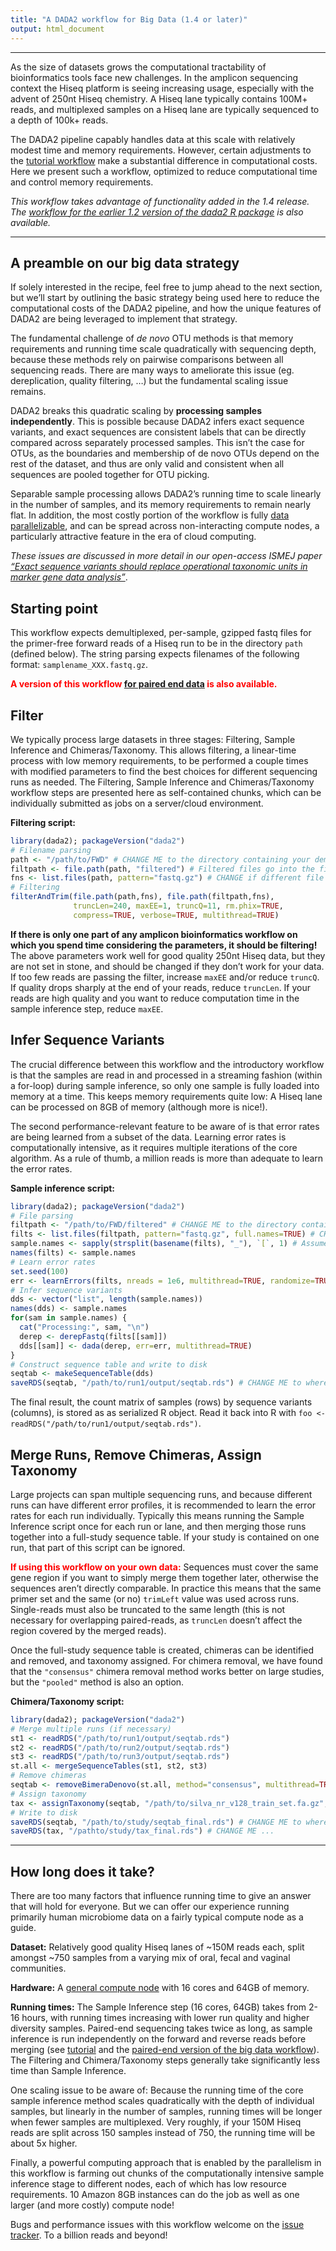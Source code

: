 ```yaml
---
title: "A DADA2 workflow for Big Data (1.4 or later)"
output: html_document
---
```


--------------------------

As the size of datasets grows the computational tractability of bioinformatics tools face new challenges. In the amplicon sequencing context the Hiseq platform is seeing increasing usage, especially with the advent of 250nt Hiseq chemistry. A Hiseq lane typically contains 100M+ reads, and multiplexed samples on a Hiseq lane are typically sequenced to a depth of 100k+ reads.

The DADA2 pipeline capably handles data at this scale with relatively modest time and memory requirements. However, certain adjustments to the [tutorial workflow](tutorial.html) make a substantial difference in computational costs. Here we present such a workflow, optimized to reduce computational time and control memory requirements.

*This workflow takes advantage of functionality added in the 1.4 release. The [workflow for the earlier 1.2 version of the dada2 R package](big_dada_1_2.html) is also available.*

--------------------------

## A preamble on our big data strategy

If solely interested in the recipe, feel free to jump ahead to the next section, but we'll start by outlining the basic strategy being used here to reduce the computational costs of the DADA2 pipeline, and how the unique features of DADA2 are being leveraged to implement that strategy.

The fundamental challenge of *de novo* OTU methods is that memory requirements and running time scale quadratically with sequencing depth, because these methods rely on pairwise comparisons between all sequencing reads. There are many ways to ameliorate this issue (eg. dereplication, quality filtering, ...) but the fundamental scaling issue remains.

DADA2 breaks this quadratic scaling by **processing samples independently**. This is possible because DADA2 infers exact sequence variants, and exact sequences are consistent labels that can be directly compared across separately processed samples. This isn't the case for OTUs, as the boundaries and membership of de novo OTUs depend on the rest of the dataset, and thus are only valid and consistent when all sequences are pooled together for OTU picking. 

Separable sample processing allows DADA2's running time to scale linearly in the number of samples, and its memory requirements to remain nearly flat. In addition, the most costly portion of the workflow is fully [data parallelizable](https://en.wikipedia.org/wiki/Data_parallelism), and can be spread across non-interacting compute nodes, a particularly attractive feature in the era of cloud computing.

*These issues are discussed in more detail in our open-access ISMEJ paper ["Exact sequence variants should replace operational taxonomic units in marker gene data analysis"](http://dx.doi.org/10.1038/ismej.2017.119)*.

## Starting point

This workflow expects demultiplexed, per-sample, gzipped fastq files for the primer-free forward reads of a Hiseq run to be in the directory `path` (defined below). The string parsing expects filenames of the following format: `samplename_XXX.fastq.gz`.

**<span style="color:red">A version of this workflow [for paired end data](bigdata_paired.html) is also available.**

## Filter

We typically process large datasets in three stages: Filtering, Sample Inference and Chimeras/Taxonomy. This allows filtering, a linear-time process with low memory requirements, to be performed a couple times with modified parameters to find the best choices for different sequencing runs as needed. The Filtering, Sample Inference and Chimeras/Taxonomy workflow steps are presented here as self-contained chunks, which can be individually submitted as jobs on a server/cloud environment.

**Filtering script:**
```r
library(dada2); packageVersion("dada2")
# Filename parsing
path <- "/path/to/FWD" # CHANGE ME to the directory containing your demultiplexed fastq files
filtpath <- file.path(path, "filtered") # Filtered files go into the filtered/ subdirectory
fns <- list.files(path, pattern="fastq.gz") # CHANGE if different file extensions
# Filtering
filterAndTrim(file.path(path,fns), file.path(filtpath,fns), 
              truncLen=240, maxEE=1, truncQ=11, rm.phix=TRUE,
              compress=TRUE, verbose=TRUE, multithread=TRUE)
```

**If there is only one part of any amplicon bioinformatics workflow on which you spend time considering the parameters, it should be filtering!** The above parameters work well for good quality 250nt Hiseq data, but they are not set in stone, and should be changed if they don't work for your data. If too few reads are passing the filter, increase `maxEE` and/or reduce `truncQ`. If quality drops sharply at the end of your reads, reduce `truncLen`. If your reads are high quality and you want to reduce computation time in the sample inference step, reduce `maxEE`.

## Infer Sequence Variants

The crucial difference between this workflow and the introductory workflow is that the samples are read in and processed in a streaming fashion (within a for-loop) during sample inference, so only one sample is fully loaded into memory at a time. This keeps memory requirements quite low: A Hiseq lane can be processed on 8GB of memory (although more is nice!).

The second performance-relevant feature to be aware of is that error rates are being learned from a subset of the data. Learning error rates is computationally intensive, as it requires multiple iterations of the core algorithm. As a rule of thumb, a million reads is more than adequate to learn the error rates.

**Sample inference script:**
```r
library(dada2); packageVersion("dada2")
# File parsing
filtpath <- "/path/to/FWD/filtered" # CHANGE ME to the directory containing your filtered fastq files
filts <- list.files(filtpath, pattern="fastq.gz", full.names=TRUE) # CHANGE if different file extensions
sample.names <- sapply(strsplit(basename(filts), "_"), `[`, 1) # Assumes filename = sample_XXX.fastq.gz
names(filts) <- sample.names
# Learn error rates
set.seed(100)
err <- learnErrors(filts, nreads = 1e6, multithread=TRUE, randomize=TRUE)
# Infer sequence variants
dds <- vector("list", length(sample.names))
names(dds) <- sample.names
for(sam in sample.names) {
  cat("Processing:", sam, "\n")
  derep <- derepFastq(filts[[sam]])
  dds[[sam]] <- dada(derep, err=err, multithread=TRUE)
}
# Construct sequence table and write to disk
seqtab <- makeSequenceTable(dds)
saveRDS(seqtab, "/path/to/run1/output/seqtab.rds") # CHANGE ME to where you want sequence table saved
```

The final result, the count matrix of samples (rows) by sequence variants (columns), is stored as as serialized R object. Read it back into R with `foo <- readRDS("/path/to/run1/output/seqtab.rds")`.

## Merge Runs, Remove Chimeras, Assign Taxonomy

Large projects can span multiple sequencing runs, and because different runs can have different error profiles, it is recommended to learn the error rates for each run individually. Typically this means running the Sample Inference script once for each run or lane, and then merging those runs together into a full-study sequence table. If your study is contained on one run, that part of this script can be ignored.

**<span style="color:red">If using this workflow on your own data:</span>** Sequences must cover the same gene region if you want to simply merge them together later, otherwise the sequences aren't directly comparable. In practice this means that the same primer set and the same (or no) `trimLeft` value was used across runs. Single-reads must also be truncated to the same length (this is not necessary for overlapping paired-reads, as `truncLen` doesn't affect the region covered by the merged reads).

Once the full-study sequence table is created, chimeras can be identified and removed, and taxonomy assigned. For chimera removal, we have found that the `"consensus"` chimera removal method works better on large studies, but the `"pooled"` method is also an option.

**Chimera/Taxonomy script:**
```r
library(dada2); packageVersion("dada2")
# Merge multiple runs (if necessary)
st1 <- readRDS("/path/to/run1/output/seqtab.rds")
st2 <- readRDS("/path/to/run2/output/seqtab.rds")
st3 <- readRDS("/path/to/run3/output/seqtab.rds")
st.all <- mergeSequenceTables(st1, st2, st3)
# Remove chimeras
seqtab <- removeBimeraDenovo(st.all, method="consensus", multithread=TRUE)
# Assign taxonomy
tax <- assignTaxonomy(seqtab, "/path/to/silva_nr_v128_train_set.fa.gz", multithread=TRUE)
# Write to disk
saveRDS(seqtab, "/path/to/study/seqtab_final.rds") # CHANGE ME to where you want sequence table saved
saveRDS(tax, "/pathto/study/tax_final.rds") # CHANGE ME ...
```

--------------------------

## How long does it take?

There are too many factors that influence running time to give an answer that will hold for everyone. But we can offer our experience running primarily human microbiome data on a fairly typical compute node as a guide.

**Dataset:** Relatively good quality Hiseq lanes of ~150M reads each, split amongst ~750 samples from a varying mix of oral, fecal and vaginal communities.

**Hardware:** A [general compute node](http://sherlock.stanford.edu/mediawiki/index.php/Main_Page) with 16 cores and 64GB of memory.

**Running times:** The Sample Inference step (16 cores, 64GB) takes from 2-16 hours, with running times increasing with lower run quality and higher diversity samples. Paired-end sequencing takes twice as long, as sample inference is run independently on the forward and reverse reads before merging (see [tutorial](tutorial.html) and the [paired-end version of the big data workflow](bigdata_paired.html)). The Filtering and Chimera/Taxonomy steps generally take significantly less time than Sample Inference.

One scaling issue to be aware of: Because the running time of the core sample inference method scales quadratically with the depth of individual samples, but linearly in the number of samples, running times will be longer when fewer samples are multiplexed. Very roughly, if your 150M Hiseq reads are split across 150 samples instead of 750, the running time will be about 5x higher.

Finally, a powerful computing approach that is enabled by the parallelism in this workflow is farming out chunks of the computationally intensive sample inference stage to different nodes, each of which has low resource requirements. 10 Amazon 8GB instances can do the job as well as one larger (and more costly) compute node!

Bugs and performance issues with this workflow welcome on the [issue tracker](https://github.com/benjjneb/dada2/issues). To a billion reads and beyond!
